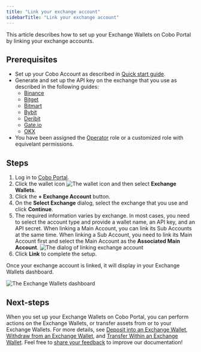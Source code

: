 ```yaml
---
title: "Link your exchange account"
sidebarTitle: "Link your exchange account"
---
```


This article describes how to set up your Exchange Wallets on Cobo Portal by linking your exchange accounts.

## Prerequisites

- Set up your Cobo Account as described in [Quick start guide](/en/portal/quick-start-guide).
- Generate and set up the API key on the exchange that you use as described in the following guides:
    - [Binance](/en/portal/exchange-wallets/generate-binance-api-key)
    - [Bitget](/en/portal/exchange-wallets/generate-bitget-api-key)
    - [Bitmart](/en/portal/exchange-wallets/generate-bitmart-api-key)
    - [Bybit](/en/portal/exchange-wallets/generate-bybit-api-key)
    - [Deribit](/en/portal/exchange-wallets/generate-deribit-api-key)
    - [Gate.io](/en/portal/exchange-wallets/generate-gate-api-key)
    - [OKX](/en/portal/exchange-wallets/generate-okx-api-key)
- You have been assigned the [Operator](/en/portal/organization/roles-and-permissions) role or a customized role with equivelant permissions.

## Steps
1. Log in to [Cobo Portal](https://portal.cobo.com/login).
2. Click the wallet icon <img src="/en/images/exchange-wallet/1.png" className="icon" alt="The wallet icon" /> and then select **Exchange Wallets**.
3. Click the **+ Exchange Account** button.
4. On the **Select Exchange** dialog, select the exchange that you use and click **Continue**.
5. The required information varies by exchange. In most cases, you need to select the account type and provide a wallet name, an API key, and an API secret.
    <Info>When linking a Main Account, you can link its Sub Accounts at the same time.</Info>
    <Note>When linking a Sub Account, you need to link its Main Account first and select the Main Account as the **Associated Main Account**.</Note>
    <img src="/en/images/exchange-wallet/link.png" className="screenshot_modal" alt="The dialog of linking exchange account" />
6. Click **Link** to complete the setup. 

Once your exchange account is linked, it will display in your Exchange Wallets dashboard.

<img src="/en/images/exchange-wallet/wallet_overview.png" className="screenshot_full_screen" alt="The Exchange Wallets dashboard" />

## Next-steps

When you set up your Exchange Wallets on Cobo Portal, you can perform actions on the Exchange Wallets, or transfer assets from or to your Exchange Wallets. For more details, see [Deposit into an Exchange Wallet](/en/portal/exchange-wallets/transfers), [Withdraw from an Exchange Wallet](/en/portal/transfers/from-exchange-wallets), and [Transfer Within an Exchange Wallet](/en/portal/exchange-wallets/within-wallet).
<Tip>Feel free to [share your feedback](https://forms.zohopublic.com/cobo/form/DocumentFeedbackForm/formperma/QvLOhxJv1_JMsJ-1dleZ8Itb_7rzN-LtgvsDdxosoVI?referrername=manuals) to improve our documentation!</Tip>